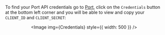 
To find your Port API credentials go to [Port](https://app.getport.io), click on the `Credentials` button at the bottom left corner and you will be able to view and copy your `CLIENT_ID` and `CLIENT_SECRET`:

<center>

<Image img={Credentials} style={{ width: 500 }} />

</center>
